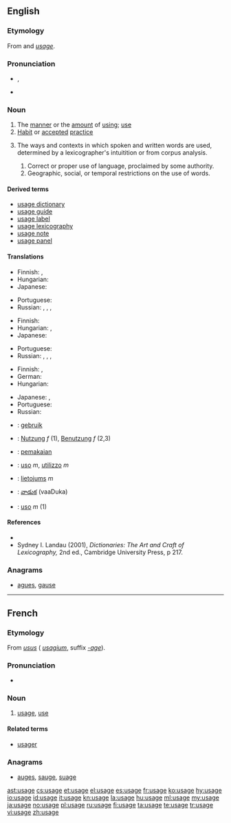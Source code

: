 {{wikipedia}}
==English==

===Etymology===
From {{etyl|xno}} and {{etyl|fro}} ''[[#French|usage]]''.

===Pronunciation===
* {{IPA|/ˈjuːsid͡ʒ/}}, {{IPAchar|/ˈjuːzid͡ʒ/}}
* {{audio|En-us-usage.ogg|Audio (US)}}

===Noun===
{{en-noun}}

# The [[manner]] or the [[amount]] of [[using]]; [[use]]
# [[habit|Habit]] or [[accepted]] [[practice]]
# {{lexicography}} The ways and contexts in which spoken and written words are used, determined by a lexicographer's intuitition or from corpus analysis.
## Correct or proper use of language, proclaimed by some authority.
## Geographic, social, or temporal restrictions on the use of words.

====Derived terms====
* [[usage dictionary]]
* [[usage guide]]
* [[usage label]]
* [[usage lexicography]]
* [[usage note]]
* [[usage panel]]

====Translations====
{{trans-top|the manner or the amount of using; use}}
* Finnish: {{t+|fi|käyttö}}, {{t+|fi|käsittely}}
* Hungarian: {{t+|hu|használat}}
* Japanese: {{t|ja|使い方|tr=tsukai-kata}}
{{trans-mid}}
* Portuguese: {{t+|pt|uso|m}}
* Russian: {{t+|ru|использование|n|tr=ispól'zovanije}}, {{t+|ru|применение|n|tr=prim'en'énije}}, {{t+|ru|обращение|n|tr=obraš'énije}}, {{t|ru|употребление|n|tr=upotr'ebl'énije}}
{{trans-bottom}}

{{trans-top|habit or accepted practice}}
* Finnish: {{t+|fi|käytäntö}}
* Hungarian: {{t+|hu|szokás}}, {{t+|hu|gyakorlat}}
* Japanese: {{t|ja|使い方|tr=tsukai-kata}}
{{trans-mid}}
* Portuguese: {{t+|pt|emprego|m}}
* Russian: {{t+|ru|обычай|m|tr=obýčaj}}, {{t|ru|обыкновение|n|tr=obyknov'énije}}, {{t+|ru|привычка|f|tr=privýčka}}, {{t+|ru|традиция|f|tr=tradícija}}
{{trans-bottom}}

{{trans-top|the way words are spoken or written in a community}}
* Finnish: {{t+|fi|kielenkäyttö}}, {{t-|fi|puhetapa}}
* German: {{t|de|Gebrauch|m}}
* Hungarian: {{t|hu|szóhasználat}}
{{trans-mid}}
* Japanese: {{t|ja|使い方|tr=tsukai-kata}}, {{t+|ja|用法|tr=yōhō}}
* Portuguese: {{t+|pt|emprego|m}}
* Russian: {{t|ru|употребление|n|tr=upotr'ebl'énije}}
{{trans-bottom}}

{{checktrans-top}}
* {{ttbc|nl}}: [[gebruik]]
* {{ttbc|de}}: [[Nutzung]] ''f'' (1), [[Benutzung]] ''f'' (2,3)
* {{ttbc|id}}: [[pakai|pemakaian]]
* {{ttbc|it}}: [[uso]] ''m'', [[utilizzo]] ''m''
{{trans-mid}}
* {{ttbc|lv}}: [[lietojums]] ''m''
* {{ttbc|te}}: [[వాడుక]] (vaaDuka)
* {{ttbc|pt}}: [[uso]] ''m'' (1)
{{trans-bottom}}

====References====
* {{R:Dictionary of Lexicography}}
* Sydney I. Landau (2001), ''Dictionaries: The Art and Craft of Lexicography,'' 2nd ed., Cambridge University Press, p 217.

===Anagrams===
* [[agues#English|agues]], [[gause#English|gause]]

----

==French==

===Etymology===
From {{etyl|la|fr}} ''[[usus]]'' ({{etyl|ML.|fr}} ''[[usagium]]'', suffix ''[[-age]]'').

===Pronunciation===
* {{audio|Fr-usage.ogg|audio}}

===Noun===
{{fr-noun|m}}

# [[#English|usage]], [[use]]

====Related terms====
* [[usager]]

===Anagrams===
* [[auges#French|auges]], [[sauge#French|sauge]], [[suage#French|suage]]

[[ast:usage]]
[[cs:usage]]
[[et:usage]]
[[el:usage]]
[[es:usage]]
[[fr:usage]]
[[ko:usage]]
[[hy:usage]]
[[io:usage]]
[[id:usage]]
[[it:usage]]
[[kn:usage]]
[[la:usage]]
[[hu:usage]]
[[ml:usage]]
[[my:usage]]
[[ja:usage]]
[[no:usage]]
[[pl:usage]]
[[ru:usage]]
[[fi:usage]]
[[ta:usage]]
[[te:usage]]
[[tr:usage]]
[[vi:usage]]
[[zh:usage]]